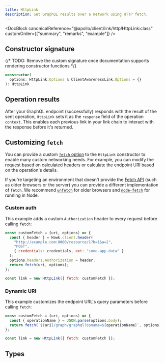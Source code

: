 ```yaml
---
title: HttpLink
description: Get GraphQL results over a network using HTTP fetch.
---
```


<DocBlock
  canonicalReference="@apollo/client/link/http!HttpLink:class"
  customOrder={["summary", "remarks", "example"]}
/>

## Constructor signature

{/* TODO: Remove the custom signature once documentation supports rendering constructor functions */}

```ts
constructor(
  options: HttpLink.Options & ClientAwarenessLink.Options = {}
): HttpLink
```

## Operation results

After your GraphQL endpoint (successfully) responds with the result of the sent operation, `HttpLink` sets it as the `response` field of the operation `context`. This enables each previous link in your link chain to interact with the response before it's returned.

## Customizing `fetch`

You can provide a custom [`fetch` option](#options-fetch) to the `HttpLink` constructor to enable many custom networking needs. For example, you can modify the request based on calculated headers or calculate the endpoint URI based on the operation's details.

If you're targeting an environment that doesn't provide the [Fetch API](https://developer.mozilla.org/en-US/docs/Web/API/Fetch_API/Using_Fetch) (such as older browsers or the server) you can provide a different implementation of `fetch`. We recommend [`unfetch`](https://github.com/developit/unfetch) for older browsers and [`node-fetch`](https://github.com/bitinn/node-fetch) for running in Node.

### Custom auth

This example adds a custom `Authorization` header to every request before calling `fetch`:

```js
const customFetch = (uri, options) => {
  const { header } = Hawk.client.header(
    "http://example.com:8000/resource/1?b=1&a=2",
    "POST",
    { credentials: credentials, ext: "some-app-data" }
  );
  options.headers.Authorization = header;
  return fetch(uri, options);
};

const link = new HttpLink({ fetch: customFetch });
```

### Dynamic URI

This example customizes the endpoint URL's query parameters before calling `fetch`:

```js
const customFetch = (uri, options) => {
  const { operationName } = JSON.parse(options.body);
  return fetch(`${uri}/graph/graphql?opname=${operationName}`, options);
};

const link = new HttpLink({ fetch: customFetch });
```

## Types

<InterfaceDetails
  canonicalReference="@apollo/client/link/http!HttpLink.Options:interface"
  headingLevel={3}
  displayName="HttpLink.Options"
/>

<InterfaceDetails
  canonicalReference="@apollo/client/link/http!HttpLink.ContextOptions:interface"
  headingLevel={3}
  displayName="HttpLink.ContextOptions"
/>

<InterfaceDetails
  canonicalReference="@apollo/client/link/http!HttpLink.HttpOptions:interface"
  headingLevel={3}
  displayName="HttpLink.HttpOptions"
/>

<InterfaceDetails
  canonicalReference="@apollo/client/link/client-awareness!ClientAwarenessLink.Options:interface"
  headingLevel={3}
  displayName="ClientAwarenessLink.Options"
/>
